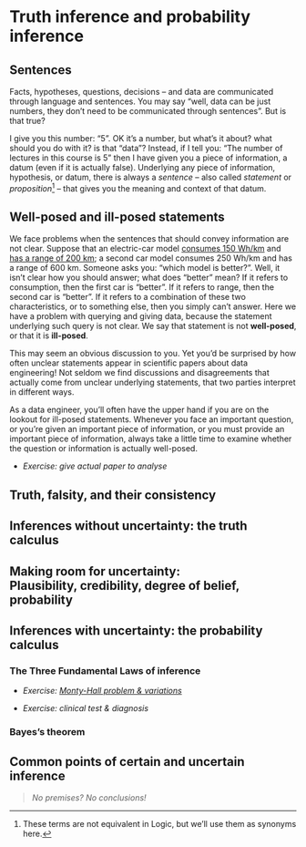 # Truth inference and probability inference

## Sentences

Facts, hypotheses, questions, decisions -- and data are communicated through language and sentences. You may say "well, data can be just numbers, they don't need to be communicated through sentences". But is that true?

I give you this number: "5". OK it's a number, but what's it about? what should you do with it? is that "data"? Instead, if I tell you: "The number of lectures in this course is 5" then I have given you a piece of information, a datum (even if it is actually false). Underlying any piece of information, hypothesis, or datum, there is always a _sentence_ -- also called _statement_ or _proposition_^[These terms are not equivalent in Logic, but we'll use them as synonyms here.] -- that gives you the meaning and context of that datum.



## Well-posed and ill-posed statements

We face problems when the sentences that should convey information are not clear. Suppose that an electric-car model [consumes 150 Wh/km](https://ev-database.org/cheatsheet/energy-consumption-electric-car) and [has a range of 200 km](https://ev-database.org/cheatsheet/range-electric-car); a second car model consumes 250 Wh/km and has a range of 600 km. Someone asks you: "which model is better?". Well, it isn't clear how you should answer; what does "better" mean? If it refers to consumption, then the first car is "better". If it refers to range, then the second car is "better". If it refers to a combination of these two characteristics, or to something else, then you simply can't answer. Here we have a problem with querying and giving data, because the statement underlying such query is not clear. We say that statement is not **well-posed**, or that it is **ill-posed**.

This may seem an obvious discussion to you. Yet you'd be surprised by how often unclear statements appear in scientific papers about data engineering! Not seldom we find discussions and disagreements that actually come from unclear underlying statements, that two parties interpret in different ways.

As a data engineer, you'll often have the upper hand if you are on the lookout for ill-posed statements. Whenever you face an important question, or you're given an important piece of information, or you must provide an important piece of information, always take a little time to examine whether the question or information is actually well-posed.

* _Exercise: give actual paper to analyse_

## Truth, falsity, and their consistency


## Inferences without uncertainty: the truth calculus

## Making room for uncertainty:<br>Plausibility, credibility, degree of belief, probability

## Inferences with uncertainty: the probability calculus

### The Three Fundamental Laws of inference

* _Exercise: [Monty-Hall problem & variations](The_Monty_Hall_problem-exercise.pdf)_

* _Exercise: clinical test & diagnosis_

### Bayes's theorem

## Common points of certain and uncertain inference

> _No premises? No conclusions!_
